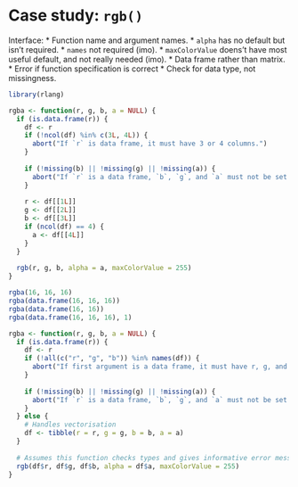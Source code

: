# Case study: `rgb()` {#cs-rgb}

Interface:
* Function name and argument names.
* `alpha` has no default but isn't required.
* `names` not required (imo).
* `maxColorValue` doens't have most useful default, and not really needed (imo).
* Data frame rather than matrix.
* Error if function specification is correct
* Check for data type, not missingness.

```r
library(rlang)

rgba <- function(r, g, b, a = NULL) {
  if (is.data.frame(r)) {
    df <- r
    if (!ncol(df) %in% c(3L, 4L)) {
      abort("If `r` is data frame, it must have 3 or 4 columns.")
    }
    
    if (!missing(b) || !missing(g) || !missing(a)) {
      abort("If `r` is a data frame, `b`, `g`, and `a` must not be set.")
    }
    
    r <- df[[1L]]
    g <- df[[2L]]
    b <- df[[3L]]
    if (ncol(df) == 4) {
      a <- df[[4L]]
    }
  }
  
  rgb(r, g, b, alpha = a, maxColorValue = 255)
}

rgba(16, 16, 16)
rgba(data.frame(16, 16, 16))
rgba(data.frame(16, 16))
rgba(data.frame(16, 16, 16), 1)
```

```r
rgba <- function(r, g, b, a = NULL) {
  if (is.data.frame(r)) {
    df <- r
    if (!all(c("r", "g", "b")) %in% names(df)) {
      abort("If first argument is a data frame, it must have r, g, and b columns.")
    }
    
    if (!missing(b) || !missing(g) || !missing(a)) {
      abort("If `r` is a data frame, `b`, `g`, and `a` must not be set.")
    }
  } else {
    # Handles vectorisation
    df <- tibble(r = r, g = g, b = b, a = a) 
  }
  
  # Assumes this function checks types and gives informative error messages
  rgb(df$r, df$g, df$b, alpha = df$a, maxColorValue = 255)
}
```

